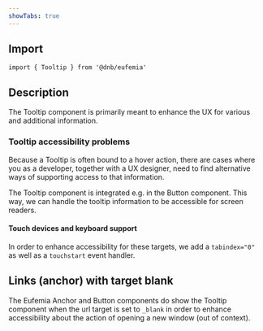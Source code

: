 ```yaml
---
showTabs: true
---
```


## Import

```tsx
import { Tooltip } from '@dnb/eufemia'
```

## Description

The Tooltip component is primarily meant to enhance the UX for various and additional information.

### Tooltip accessibility problems

Because a Tooltip is often bound to a hover action, there are cases where you as a developer, together with a UX designer, need to find alternative ways of supporting access to that information.

The Tooltip component is integrated e.g. in the Button component. This way, we can handle the tooltip information to be accessible for screen readers.

#### Touch devices and keyboard support

In order to enhance accessibility for these targets, we add a `tabindex="0"` as well as a `touchstart` event handler.

## Links (anchor) with target blank

The Eufemia Anchor and Button components do show the Tooltip component when the url target is set to `_blank` in order to enhance accessibility about the action of opening a new window (out of context).
